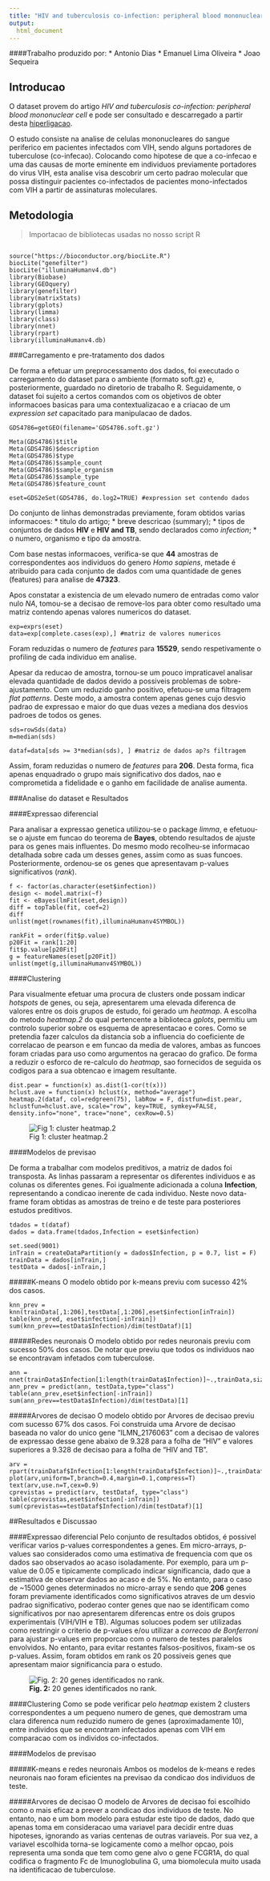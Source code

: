 ---
title: "HIV and tuberculosis co-infection: peripheral blood mononuclear cell"
output:
  html_document
---



####Trabalho produzido por:
* Antonio Dias
* Emanuel Lima Oliveira
* Joao Sequeira

## Introducao

O dataset provem do artigo *HIV and tuberculosis co-infection: peripheral blood mononuclear cell* e pode ser consultado e descarregado a partir desta [hiperligacao](http://www.ncbi.nlm.nih.gov/sites/GDSbrowser?acc=GDS4786).

O estudo consiste na analise de celulas mononucleares do sangue periferico em pacientes infectados com VIH, sendo alguns portadores de tuberculose (co-infecao). Colocando como hipotese de que a co-infecao e uma das causas de morte eminente em individuos previamente portadores do virus VIH, esta analise visa descobrir um certo padrao molecular que possa distinguir pacientes co-infectados de pacientes mono-infectados com VIH a partir de assinaturas moleculares.

## Metodologia

> Importacao de bibliotecas usadas no nosso script R

```

source("https://bioconductor.org/biocLite.R")
biocLite("genefilter")
biocLite("illuminaHumanv4.db")
library(Biobase)
library(GEOquery)
library(genefilter)
library(matrixStats)
library(gplots)
library(limma)
library(class)
library(nnet)
library(rpart)
library(illuminaHumanv4.db)
```

###Carregamento e pre-tratamento dos dados

De forma a efetuar um preprocessamento dos dados, foi executado o carregamento do dataset para o ambiente (formato soft.gz) e, posteriormente, guardado no diretorio de trabalho R. Seguidamente, o dataset foi sujeito a certos comandos com os objetivos de obter informacoes basicas para uma contextualizacao e a criacao de um *expression set* capacitado para manipulacao de dados.

```
GDS4786=getGEO(filename='GDS4786.soft.gz')

Meta(GDS4786)$title
Meta(GDS4786)$description
Meta(GDS4786)$type
Meta(GDS4786)$sample_count
Meta(GDS4786)$sample_organism
Meta(GDS4786)$sample_type
Meta(GDS4786)$feature_count

eset=GDS2eSet(GDS4786, do.log2=TRUE) #expression set contendo dados
```

Do conjunto de linhas demonstradas previamente, foram obtidos varias informacoes:
* titulo do artigo;
* breve descricao (summary);
* tipos de conjuntos de dados **HIV** e **HIV and TB**, sendo declarados como *infection*;
* o numero, organismo e tipo da amostra.

Com base nestas informacoes, verifica-se que **44** amostras de correspondentes aos individuos do genero *Homo sapiens*, metade é atribuido para cada conjunto de dados com uma quantidade de genes (features) para analise de **47323**.

Apos constatar a existencia de um elevado numero de entradas como valor nulo *NA*, tomou-se a decisao de remove-los para obter como resultado uma matriz contendo apenas valores numericos do dataset.

```
exp=exprs(eset)
data=exp[complete.cases(exp),] #matriz de valores numericos
```

Foram reduzidas o numero de *features* para **15529**, sendo respetivamente o profiling de cada individuo em analise.

Apesar da reducao de amostra, tornou-se um pouco impraticavel analisar elevada quantidade de dados devido a possiveis problemas de sobre-ajustamento. Com um reduzido ganho positivo, efetuou-se uma filtragem *flat patterns*. Deste modo, a amostra contem apenas genes cujo desvio padrao de expressao e maior do que duas vezes a mediana dos desvios padroes de todos os genes.

```
sds=rowSds(data)
m=median(sds)

dataf=data[sds >= 3*median(sds), ] #matriz de dados ap?s filtragem
```

Assim, foram reduzidas o numero de *features* para **206**. Desta forma, fica apenas enquadrado o grupo mais significativo dos dados, nao e comprometida a fidelidade e o ganho em facilidade de analise aumenta.

###Analise do dataset e Resultados

####Expressao diferencial

Para analisar a expressao genetica utilizou-se o package *limma*, e efetuou-se o ajuste em funcao do teorema de **Bayes**, obtendo resultados de ajuste para os genes mais influentes. Do mesmo modo recolheu-se informacao detalhada sobre cada um desses genes, assim como as suas funcoes. Posteriormente, ordenou-se os genes que apresentavam p-values significativos (*rank*).

```
f <- factor(as.character(eset$infection))
design <- model.matrix(~f)
fit <- eBayes(lmFit(eset,design))
diff = topTable(fit, coef=2)
diff
unlist(mget(rownames(fit),illuminaHumanv4SYMBOL))

rankFit = order(fit$p.value)
p20Fit = rank[1:20]
fit$p.value[p20Fit]
g = featureNames(eset[p20Fit])
unlist(mget(g,illuminaHumanv4SYMBOL))

```

####Clustering

Para visualmente efetuar uma procura de clusters onde possam indicar *hotspots* de genes, ou seja, apresentarem uma elevada diferenca de valores entre os dois grupos de estudo, foi gerado um *heatmap*. A escolha do metodo *heatmap.2* do qual pertencente a biblioteca *gplots*, permitiu um controlo superior sobre os esquema de apresentacao e cores. Como se pretendia fazer calculos da distancia sob a influencia do coeficiente de correlacao de pearson e em funcao da media de valores, ambas as funcoes foram criadas para uso como argumentos na geracao do grafico. De forma a reduzir o esforco de re-calculo do *heatmap*, sao fornecidos de seguida os codigos para a sua obtencao e imagem resultante.

```
dist.pear = function(x) as.dist(1-cor(t(x)))
hclust.ave = function(x) hclust(x, method="average")
heatmap.2(dataf, col=redgreen(75), labRow = F, distfun=dist.pear, hclustfun=hclust.ave, scale="row", key=TRUE, symkey=FALSE, density.info="none", trace="none", cexRow=0.5)
```
![Fig 1: cluster heatmap.2](http://i.imgur.com/5PxJ86U.png)

####Modelos de previsao

De forma a trabalhar com modelos preditivos, a matriz de dados foi transposta. As linhas passaram a representar os diferentes individuos e as colunas os diferentes genes. Foi igualmente adicionada a coluna **Infection**, representando a condicao inerente de cada individuo. Neste novo data-frame foram obtidas as amostras de treino e de teste para posteriores estudos preditivos.

```
tdados = t(dataf)
dados = data.frame(tdados,Infection = eset$infection)

set.seed(9001)
inTrain = createDataPartition(y = dados$Infection, p = 0.7, list = F)
trainData = dados[inTrain,]
testData = dados[-inTrain,]
```

#####K-means
O modelo obtido por k-means previu com sucesso 42% dos casos.

```
knn_prev = knn(trainData[,1:206],testData[,1:206],eset$infection[inTrain])
table(knn_pred, eset$infection[-inTrain])
sum(knn_prev==testData$Infection)/dim(testDataf)[1]
```

#####Redes neuronais
O modelo obtido por redes neuronais previu com sucesso 50% dos casos. De notar que previu que todos os individuos nao se encontravam infetados com tuberculose.


```
ann = nnet(trainData$Infection[1:length(trainData$Infection)]~.,trainData,size=3)
ann_prev = predict(ann, testData,type="class")
table(ann_prev,eset$infection[-inTrain])
sum(ann_prev==testData$Infection)/dim(testData)[1]
```

#####Arvores de decisao
O modelo obtido por Arvores de decisao previu com sucesso 67% dos casos. Foi construida uma Arvore de decisao baseada no valor do unico gene "ILMN_2176063" com a decisao de valores de expressao desse gene abaixo de 9.328 para a folha de "HIV" e valores superiores a 9.328 de decisao para a folha de "HIV and TB".

```
arv = rpart(trainDataf$Infection[1:length(trainDataf$Infection)]~.,trainDataf)
plot(arv,uniform=T,branch=0.4,margin=0.1,compress=T)
text(arv,use.n=T,cex=0.9)
cprevistas = predict(arv, testDataf, type="class")
table(cprevistas,eset$infection[-inTrain])
sum(cprevistas==testDataf$Infection)/dim(testDataf)[1]
```

##Resultados e Discussao

####Expressao diferencial
Pelo conjunto de resultados obtidos, é possivel verificar varios p-values correspondentes a genes. Em micro-arrays, p-values sao considerados como uma estimativa de frequencia com que os dados sao observados ao acaso isoladamente. Por exemplo, para um p-value de 0.05 e tipicamente complicado indicar significancia, dado que a estimativa de observar dados ao acaso e de 5%. No entanto, para o caso de ~15000 genes determinados no micro-array e sendo que **206** genes foram previamente identificados como significativos atraves de um desvio padrao significativo, poderao conter genes que nao se identificam como significativos por nao apresentarem diferencas entre os dois grupos experimentais (VIH/VIH e TB). Algumas solucoes podem ser utilizadas como restringir o criterio de p-values e/ou utilizar a *correcao de Bonferroni* para ajustar p-values em proporcao com o numero de testes paralelos envolvidos. No entanto, para evitar restantes falsos-positivos, fixam-se os p-values. Assim, foram obtidos em rank os 20 possiveis genes que apresentam maior significancia para o estudo.

![**Fig. 2:** 20 genes identificados no rank.](http://i.imgur.com/D8OC49d.png)

####Clustering
Como se pode verificar pelo *heatmap* existem 2 clusters correspondentes a um pequeno numero de genes, que demostram uma clara diferenca num reduzido numero de genes (aproximadamente 10), entre individos que se encontram infectados apenas com VIH em comparacao com os individos co-infectados.

####Modelos de previsao

#####K-means e redes neuronais
Ambos os modelos de k-means e redes neuronais nao foram eficientes na previsao da condicao dos individuos de teste.

#####Arvores de decisao
O modelo de Arvores de decisao foi escolhido como o mais eficaz a prever a condicao dos individuos de teste. No entanto, nao e um bom modelo para estudar este tipo de dados, dado que apenas toma em consideracao uma variavel para decidir entre duas hipoteses, ignorando as varias centenas de outras variaveis. Por sua vez, a variavel escolhida torna-se logicamente como a melhor opcao, pois representa uma sonda que tem como gene alvo o gene FCGR1A, do qual codifica o fragmento Fc de Imunoglobulina G, uma biomolecula muito usada na identificacao de tuberculose.
